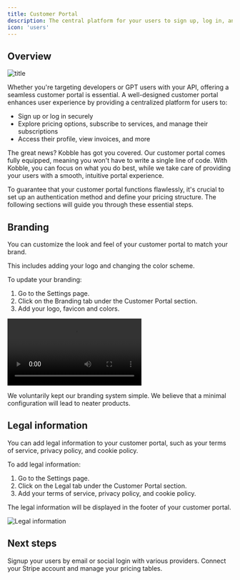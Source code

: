 ```yaml
---
title: Customer Portal
description: The central platform for your users to sign up, log in, and manage their subscriptions.
icon: 'users'
---
```


## Overview

![title](/images/portal-diagram.jpg)

Whether you're targeting developers or GPT users with your API, offering a seamless customer portal is essential. A well-designed customer portal enhances user experience by providing a centralized platform for users to:

- Sign up or log in securely
- Explore pricing options, subscribe to services, and manage their subscriptions
- Access their profile, view invoices, and more

The great news? Kobble has got you covered.
Our customer portal comes fully equipped, meaning you won't have to write a single line of code. With Kobble, you can focus on what you do best, while we take care of providing your users with a smooth, intuitive portal experience.

<Note>
    To guarantee that your customer portal functions flawlessly, it's crucial to set up an authentication method and define your pricing structure. The following sections will guide you through these essential steps.
</Note>

## Branding

You can customize the look and feel of your customer portal to match your brand.

This includes adding your logo and changing the color scheme.

To update your branding:

1. Go to the Settings page.
2. Click on the Branding tab under the Customer Portal section.
3. Add your logo, favicon and colors.

<video controls
       className="w-full aspect-video"
       src="https://firebasestorage.googleapis.com/v0/b/kobble-prod.appspot.com/o/docs%2Fvideos%2Fbranding-example.mov?alt=media&token=a39842e6-1311-474d-adc3-90efecf6c85f" controls>

</video>

<Note>We voluntarily kept our branding system simple. We believe that a minimal configuration will lead to neater products.</Note>

## Legal information

You can add legal information to your customer portal, such as your terms of service, privacy policy, and cookie policy.

To add legal information:

1. Go to the Settings page.
2. Click on the Legal tab under the Customer Portal section.
3. Add your terms of service, privacy policy, and cookie policy.

The legal information will be displayed in the footer of your customer portal.

![Legal information](/images/settings/legal-info-footer.jpeg)


## Next steps

<CardGroup cols={2}>
    <Card
        title="User Authentication"
        icon="user"
        href="https://mintlify.com/docs/api-playground/openapi"
    >
        Signup your users by email or social login with various providers.
    </Card>
    <Card
        title="Monetization"
        icon="money-bills"
        href="https://mintlify.com/docs/api-playground/openapi"
    >
        Connect your Stripe account and manage your pricing tables.
    </Card>
</CardGroup>
